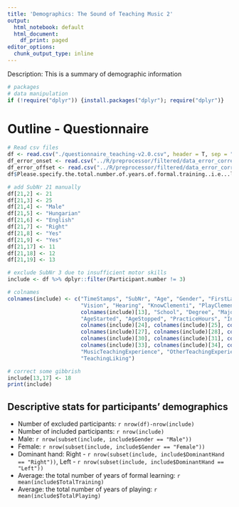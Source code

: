 ```yaml
---
title: 'Demographics: The Sound of Teaching Music 2'
output:
  html_notebook: default
  html_document:
    df_print: paged
editor_options:
  chunk_output_type: inline
---
```


Description: This is a summary of demographic information

```r
# packages
# data manipulation
if (!require("dplyr")) {install.packages("dplyr"); require("dplyr")}
```

# Outline - Questionnaire

```r
# Read csv files
df <- read.csv("./questionnaire_teaching-v2.0.csv", header = T, sep = ",", dec = ".", na.string = "NA")
df_error_onset <- read.csv("../R/preprocessor/filtered/data_error_correction_onset.csv", header = T, sep = ",", dec = ".")
df_error_offset <- read.csv("../R/preprocessor/filtered/data_error_correction_offset.csv", header = T, sep = ",", dec = ".")
df$Please.specify.the.total.number.of.years.of.formal.training..i.e...lessons.. <- as.numeric(df$Please.specify.the.total.number.of.years.of.formal.training..i.e...lessons..)

# add SubNr 21 manually
df[21,2] <- 21
df[21,3] <- 25
df[21,4] <- "Male"
df[21,5] <- "Hungarian"
df[21,6] <- "English"
df[21,7] <- "Right"
df[21,8] <- "Yes"
df[21,9] <- "Yes"
df[21,17] <- 11
df[21,18] <- 12
df[21,19] <- 13

# exclude SubNr 3 due to insufficient motor skills
include <- df %>% dplyr::filter(Participant.number != 3)

# colnames
colnames(include) <- c("TimeStamps", "SubNr", "Age", "Gender", "FirstLang", "SecondLang", "DominantHand",
                       "Vision", "Hearing", "KnowClementi", "PlayClementi", colnames(include)[12],
                       colnames(include)[13], "School", "Degree", "Major", "TotalTraining", "TotalPlaying",
                       "AgeStarted", "AgeStopped", "PracticeHours", "Instruments", colnames(include)[23],
                       colnames(include)[24], colnames(include)[25], colnames(include)[26],
                       colnames(include)[27], colnames(include)[28], colnames(include)[29],
                       colnames(include)[30], colnames(include)[31], colnames(include)[32],
                       colnames(include)[33], colnames(include)[34], colnames(include)[35],
                       "MusicTeachingExperience", "OtherTeachingExperience", "Subject", "TotalTeaching",
                       "TeachingLiking")

# correct some gibbrish
include[13,17] <- 18
print(include)
```

## Descriptive stats for participants' demographics
- Number of excluded participants: `r nrow(df)-nrow(include)`
- Number of included participants: `r nrow(include)`
- Male: `r nrow(subset(include, include$Gender == "Male"))`
- Female: `r nrow(subset(include, include$Gender == "Female"))`
- Dominant hand: Right - `r nrow(subset(include, include$DominantHand == "Right"))`, Left - `r nrow(subset(include, include$DominantHand == "Left"))`
- Average: the total number of years of formal learning: `r mean(include$TotalTraining)`
- Average: the total number of years of playing: `r mean(include$TotalPlaying)`


